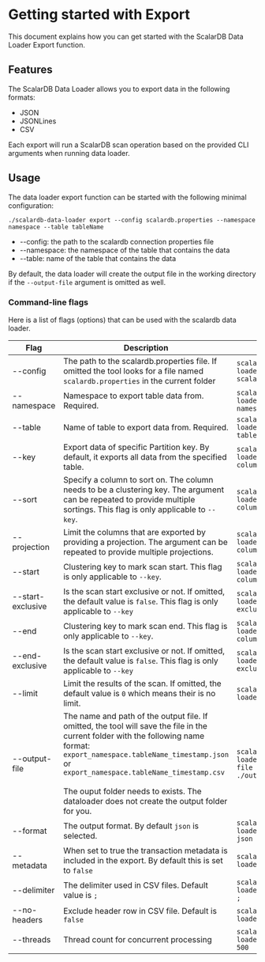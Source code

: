 # Getting started with Export

This document explains how you can get started with the ScalarDB Data Loader Export function.

## Features

The ScalarDB Data Loader allows you to export data in the following formats:

- JSON
- JSONLines
- CSV

Each export will run a ScalarDB scan operation based on the provided CLI arguments when running data loader.

## Usage

The data loader export function can be started with the following minimal configuration:

```console
./scalardb-data-loader export --config scalardb.properties --namespace namespace --table tableName
```



- --config:   the path to the scalardb connection properties file
- --namespace:  the namespace of the table that contains the data
- --table: name of the table that contains the data

By default, the data loader will create the output file in the working directory if the `--output-file` argument is omitted as well.

### Command-line flags

Here is a list of flags (options) that can be used with the scalardb data loader.

| Flag              | Description                                                  | Usage                                                  |
| ----------------- | ------------------------------------------------------------ | ------------------------------------------------------ |
| --config          | The path to the scalardb.properties file. If omitted the tool looks for a file named `scalardb.properties` in the current folder | `scalardb-data-loader --config scalardb.properties`    |
| --namespace       | Namespace to export table data from. Required.               | `scalardb-data-loader --namespace namespace`           |
| --table           | Name of table to export data from. Required.                 | `scalardb-data-loader --table tableName`               |
| --key             | Export data of specific Partition key. By default, it exports all data from the specified table. | `scalardb-data-loader --key columnName=value`          |
| --sort            | Specify a column to sort on. The column needs to be a clustering key. The argument can be repeated to provide multiple sortings. This flag is only applicable to `--key`. | `scalardb-data-loader --sort columnName=desc`          |
| --projection      | Limit the columns that are exported by providing a projection. The argument can be repeated to provide multiple projections. | `scalardb-data-loader --projection columnName`         |
| --start           | Clustering key to mark scan start. This flag is only applicable to `--key`.   | `scalardb-data-loader --start columnName=value`        |
| --start-exclusive | Is the scan start exclusive or not. If omitted, the default value is `false`. This flag is only applicable to `--key` | `scalardb-data-loader --start-exclusive`               |
| --end             | Clustering key to mark scan end. This flag is only applicable to `--key`. | `scalardb-data-loader --end columnName=value`          |
| --end-exclusive   | Is the scan start exclusive or not. If omitted, the default value is `false`. This flag is only applicable to `--key`    | `scalardb-data-loader --end-exclusive`                 |
| --limit           | Limit the results of the scan. If omitted, the default value is `0` which means their is no limit. | `scalardb-data-loader --limit 1000`                    |
| --output-file     | The name and path of the output file. If omitted, the tool will save the file in the current folder with the following name format:<br />`export_namespace.tableName_timestamp.json` or `export_namespace.tableName_timestamp.csv`<br /><br />The ouput folder needs to exists. The dataloader does not create the output folder for you. | `scalardb-data-loader --output-file ./out/output.json` |
| --format          | The output format. By default `json` is selected.           | `scalardb-data-loader --format json`                   |
| --metadata        | When set to true the transaction metadata is included in the export. By default this is set to `false` | `scalardb-data-loader --metadata`                      |
| --delimiter       | The delimiter used in CSV files. Default value is `;`        | `scalardb-data-loader --delimiter ;`                   |
| --no-headers      | Exclude header row in CSV file. Default is `false`           | `scalardb-data-loader --no-headers`                    |
| --threads         | Thread count for concurrent processing                       | `scalardb-data-loader --threads 500`                   |

